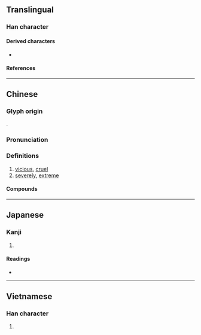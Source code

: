 {{also|狼}}
{{character info}}
==Translingual==

===Han character===
{{Han char|rn=94|rad=犬|as=06|sn=9|four=47232|canj=KHAV|ids=⿰犭艮}}

====Derived characters====
* {{l|mul|[[𦴭]], [[𡍭]], [[𪙈]]}}

====References====
{{Han ref|kx=0710.020|dkj=20362|dj=1122.090|hdz=21346.100|uh=72E0}}

----

==Chinese==
{{zh-forms}}

===Glyph origin===
{{Han etym}}
{{Han compound|犬|艮|ls=psc|c1=s|c2=p|alt1=犭}}.

===Pronunciation===
{{zh-pron
|m=hěn
|c=han2
|h=pfs=
|md=
|mn=qz:hérn/qz:hún/xm:hūn/zz:hīn
|mn_note= hérn - only Nan'an, Dehua and Yongchun dialects
|w=
|mc=
|oc=
|cat=a,adv
}}

===Definitions===
{{zh-hanzi}}

# [[vicious]], [[cruel]]
# [[severely]], [[extreme]]

====Compounds====
{{zh-der|傲狠|惡狠狠|下狠|好勇鬥狠|心狠手辣|凶狠|心狠|氣狠狠|狠愎自用|狠戾|沒事狠|狠惡|發狠|發老狠|狠狠的|狠招|狠命|狠毒|狠手|狠心|狠劣|陰狠|羊狠狼貪|賭狠|耍狠|面善心狠|野狠|貪狠|負氣鬥狠}}

{{zh-cat|Intermediate}}

----

==Japanese==

===Kanji===
{{ja-kanji|grade=|rs=犬06}}

# {{rfdef|ja|sort=犬06}}

====Readings====
* {{ja-readings|on=[[がん]] (gan), [[こん]] (kon)|kun=[[もとる]] (motoru)}}

----

==Vietnamese==

===Han character===
{{vi-readings|reading=ngận|rs=犬06}}

# {{rfdef|vi|sort=犬06}}